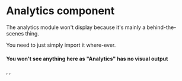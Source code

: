 
<Meta title="Core|Analytics" component={Analytics} />

# Analytics component

The analytics module won't display because it's mainly a behind-the-scenes thing.

You need to just simply import it where-ever.

<Preview>
  <Story name="Basic">
    <h4 key="1">You won&apos;t see anything here as &quot;Analytics&quot; has no visual output</h4>,
    <Analytics key="2" id={props.uuid} flags={props.flags} />,
  </Story>
</Preview>

